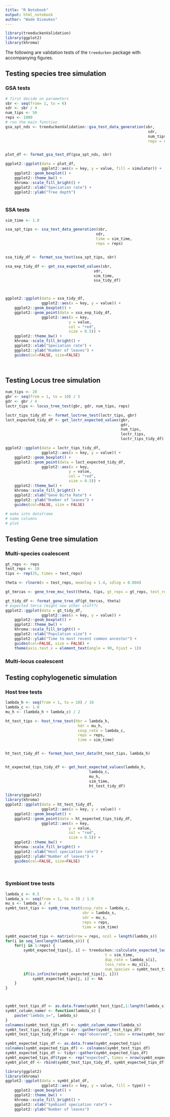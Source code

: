```yaml
---
title: "R Notebook"
output: html_notebook
author: "Wade Dismukes"
---
```

```r
library(treeduckenValidation)
library(ggplot2)
library(khroma)
```
The following are validation tests of the `treeducken` package with accompanying figures.



## Testing species tree simulation 

### GSA tests

```r
# first decide on parameters
sbr <- seq(from= 1, to = 6)
sdr <- sbr / 4
num_tips <- 50
reps <- 1000
# run the main function
gsa_spt_nds <- treeduckenValidation::gsa_test_data_generation(sbr,
                                                               sdr,
                                                               num_tips,
                                                               reps = reps)


plot_df <- format_gsa_test_df(gsa_spt_nds, sbr)

ggplot2::ggplot(data = plot_df, 
                ggplot2::aes(x = key, y = value, fill = simulator)) + 
    ggplot2::geom_boxplot() +
    ggplot2::theme_bw() +
    khroma::scale_fill_bright() +
    ggplot2::xlab("Speciation rate") + 
    ggplot2::ylab("Tree depth")
    
```

### SSA tests

```r
sim_time <- 1.0

ssa_spt_tips <- ssa_test_data_generation(sbr,
                                        sdr,
                                        time = sim_time,
                                        reps = reps)


ssa_tidy_df <- format_ssa_test(ssa_spt_tips, sbr)

ssa_exp_tidy_df <- get_ssa_expected_values(sbr,
                                       sdr,
                                       sim_time,
                                       ssa_tidy_df)



ggplot2::ggplot(data = ssa_tidy_df, 
                ggplot2::aes(x = key, y = value)) + 
    ggplot2::geom_boxplot() +
    ggplot2::geom_point(data = ssa_exp_tidy_df,
                ggplot2::aes(x = key,
                            y = value,
                            col = "red",
                            size = 0.5)) + 
    ggplot2::theme_bw() +
    khroma::scale_fill_bright() +
    ggplot2::xlab("Speciation rate") + 
    ggplot2::ylab("Number of leaves") + 
    guides(col=FALSE, size=FALSE)
    
    
```


## Testing Locus tree simulation

```r
num_tips <- 20
gbr <- seq(from = 1, to = 10) / 5
gdr <- gbr / 4
loctr_tips <- locus_tree_test(gbr, gdr, num_tips, reps)

loctr_tips_tidy_df <- format_loctree_test(loctr_tips, gbr)
loct_expected_tidy_df <- get_loctr_expected_values(gbr,
                                                   gdr,
                                                   num_tips,
                                                   loctr_tips,
                                                   loctr_tips_tidy_df)

ggplot2::ggplot(data = loctr_tips_tidy_df, 
                ggplot2::aes(x = key, y = value)) + 
    ggplot2::geom_boxplot() +
    ggplot2::geom_point(data = loct_expected_tidy_df,
                ggplot2::aes(x = key,
                            y = value,
                            col = "red",
                            size = 0.5)) + 
    ggplot2::theme_bw() +
    khroma::scale_fill_bright() +
    ggplot2::xlab("Gene Birte Rate") + 
    ggplot2::ylab("Number of leaves") + 
    guides(col=FALSE, size = FALSE)
    
# make into dataframe
# name columns
# plot
```

## Testing Gene tree simulation

### Multi-species coalescent
```r
gt_reps <- reps
test_reps <- 10
tips <- rep(25, times = test_reps)

theta <- rlnorm(n = test_reps, meanlog = 1.4, sdlog = 0.004)

gt_tmrcas <- gene_tree_msc_test(theta, tips, gt_reps = gt_reps, test_reps = test_reps)

gt_tidy_df <- format_gene_tree_df(gt_tmrcas, theta)
# expected tmrca (might nee other stuff?)
ggplot2::ggplot(data = gt_tidy_df, 
                ggplot2::aes(x = key, y = value)) + 
    ggplot2::geom_boxplot() +
    ggplot2::theme_bw() +
    khroma::scale_fill_bright() +
    ggplot2::xlab("Population size") + 
    ggplot2::ylab("Time to most recent common ancestor") + 
    guides(col=FALSE, size = FALSE) + 
    theme(axis.text.x = element_text(angle = 90, hjust = 1))

```

### Multi-locus coalescent


## Testing cophylogenetic simulation


### Host tree tests

```r
lambda_h <- seq(from = 1, to = 10) / 10
lambda_c <- 1.0
mu_h <- (lambda_h + lambda_c) / 2

ht_test_tips <- host_tree_test(hbr = lambda_h,
                                hdr = mu_h,
                                cosp_rate = lambda_c,
                                reps = reps,
                                time = sim_time)


ht_test_tidy_df <- format_host_test_data(ht_test_tips, lambda_h)


ht_expected_tips_tidy_df <- get_host_expected_values(lambda_h,
                                     lambda_c,
                                     mu_h,
                                     sim_time,
                                     ht_test_tidy_df)

library(ggplot2)
library(khroma)
ggplot2::ggplot(data = ht_test_tidy_df, 
                ggplot2::aes(x = key, y = value)) + 
    ggplot2::geom_boxplot() +
    ggplot2::geom_point(data = ht_expected_tips_tidy_df,
                ggplot2::aes(x = key,
                            y = value,
                            col = "red",
                            size = 0.5)) + 
    ggplot2::theme_bw() +
    khroma::scale_fill_bright() +
    ggplot2::xlab("Host speciation rate") + 
    ggplot2::ylab("Number of leaves") + 
    guides(col=FALSE, size=FALSE)
    
    
```

### Symbiont tree tests


```r
lambda_c <- 0.5
lambda_s <- seq(from = 1, to = 3) / 1.0
mu_s <- lambda_s / 4
symbt_test_tips <- symb_tree_test(cosp_rate = lambda_c,
                                  sbr = lambda_s,
                                  sdr = mu_s,
                                  reps = reps,
                                  time = sim_time)

symbt_expected_tips <- matrix(nrow = reps, ncol = length(lambda_s))
for(i in seq_len(length(lambda_s))) {
    for(j in 1:reps) {
        symbt_expected_tips[j, i] <- treeducken::calculate_expected_leaves_locustree(
                                            t = sim_time,
                                            dup_rate = lambda_s[i],
                                            loss_rate = mu_s[i],
                                            num_species = symbt_test_tips[j, i + length(lambda_s)])
        if(is.infinite(symbt_expected_tips[j, i]))
            symbt_expected_tips[j, i] <- NA
    }
}



symbt_test_tips_df <- as.data.frame(symbt_test_tips[,1:length(lambda_s)])
symbt_column_namer <- function(lambda_s) {
    paste("lambda_s=", lambda_s)
}
colnames(symbt_test_tips_df) <- symbt_column_namer(lambda_s)
symbt_test_tips_tidy_df <- tidyr::gather(symbt_test_tips_df)
symbt_test_tips_tidy_df$type <- rep("observed", times = nrow(symbt_test_tips_tidy_df))

symbt_expected_tips_df <- as.data.frame(symbt_expected_tips)
colnames(symbt_expected_tips_df) <- colnames(symbt_test_tips_df)
symbt_expected_tips_df <- tidyr::gather(symbt_expected_tips_df)
symbt_expected_tips_df$type <- rep("expected", times = nrow(symbt_expected_tips_df))
symbt_plot_df <- rbind(symbt_test_tips_tidy_df, symbt_expected_tips_df)

library(ggplot2)
library(khroma)
ggplot2::ggplot(data = symbt_plot_df, 
                ggplot2::aes(x = key, y = value, fill = type)) + 
    ggplot2::geom_boxplot() +
    ggplot2::theme_bw() +
    khroma::scale_fill_bright() +
    ggplot2::xlab("Symbiont speciation rate") + 
    ggplot2::ylab("Number of leaves")
```
